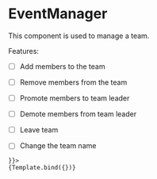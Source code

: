 
<Meta title="Events/Manage" component={EventManager} />


# EventManager

This component is used to manage a team.

Features:
- [ ] Add members to the team
- [ ] Remove members from the team
- [ ] Promote members to team leader
- [ ] Demote members from team leader
- [ ] Leave team
- [ ] Change the team name


<Canvas>
  <Story
    name="EventManager"
    args={{
        events: [
            {
                name: "Hogyan készítsünk honlapot",
                id: "id1",
                description: "",
                presenter: "Dr. Aladár Béla",
                spaces: "30"
            },
            {
                name: "Hogyan készítsünk honlapot, de hosszabb",
                id: "id2",
                description: "",
                presenter: "Kovács János",
                spaces: "25"
            },
            {
                name: "x",
                id: "id3",
                description: "",
                presenter: "x y",
                spaces: "20"
            },
            {
                name: "x",
                id: "id4",
                description: "",
                presenter: "x y",
                spaces: "15"
            },
            {
                name: "x",
                id: "id5",
                description: "",
                presenter: "x y",
                spaces: "10"
            },
            {
                name: "x",
                id: "id6",
                description: "",
                presenter: "x y",
                spaces: "5"
            },
            {
                name: "x",
                id: "id6",
                description: "",
                presenter: "x y",
                spaces: "0"
            }
        ]
        
    }}>
    {Template.bind({})}
  </Story>
</Canvas>